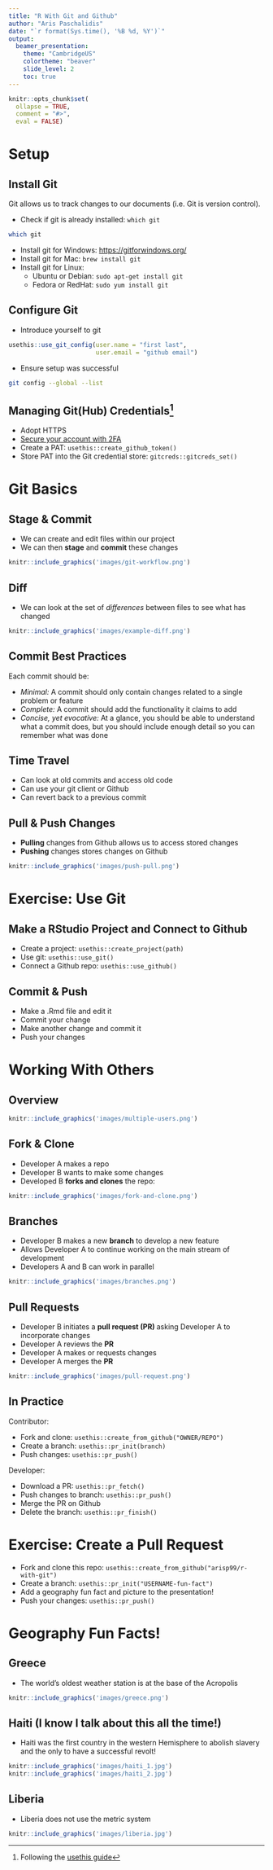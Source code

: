 ```yaml
---
title: "R With Git and Github"
author: "Aris Paschalidis"
date: "`r format(Sys.time(), '%B %d, %Y')`"
output: 
  beamer_presentation:
    theme: "CambridgeUS"
    colortheme: "beaver"
    slide_level: 2
    toc: true
---
```


```r
knitr::opts_chunk$set(
  ollapse = TRUE,
  comment = "#>",
  eval = FALSE)
```

# Setup

## Install Git

Git allows us to track changes to our documents (i.e. Git is version control).

-  Check if git is already installed: `which git`
```bash
which git 
```

- Install git for Windows: <https://gitforwindows.org/>
- Install git for Mac: `brew install git`
- Install git for Linux:
  + Ubuntu or Debian: `sudo apt-get install git`
  + Fedora or RedHat: `sudo yum install git`
  
## Configure Git

- Introduce yourself to git
```r
usethis::use_git_config(user.name = "first last",
                        user.email = "github email")
```

- Ensure setup was successful
```bash
git config --global --list 
```

## Managing Git(Hub) Credentials[^ref]

- Adopt HTTPS
- [Secure your account with 2FA](https://docs.github.com/en/github/authenticating-to-github/securing-your-account-with-two-factor-authentication-2fa)
- Create a PAT: `usethis::create_github_token()`
- Store PAT into the Git credential store: `gitcreds::gitcreds_set()`

[^ref]: Following the [usethis guide](https://usethis.r-lib.org/articles/articles/git-credentials.html)

# Git Basics

## Stage & Commit

- We can create and edit files within our project
- We can then **stage** and **commit** these changes

```r
knitr::include_graphics('images/git-workflow.png')
```

## Diff

- We can look at the set of *differences* between files to see what has changed

```r
knitr::include_graphics('images/example-diff.png')
```

## Commit Best Practices

Each commit should be:

- *Minimal:* A commit should only contain changes related to a single problem 
    or feature
- *Complete:* A commit should add the functionality it claims to add
- *Concise, yet evocative:* At a glance, you should be able to understand what 
    a commit does, but you should include enough detail so you can remember 
    what was done

## Time Travel

- Can look at old commits and access old code
- Can use your git client or Github
- Can revert back to a previous commit

## Pull & Push Changes

- **Pulling** changes from Github allows us to access stored changes
- **Pushing** changes stores changes on Github

```r
knitr::include_graphics('images/push-pull.png')
```

# Exercise: Use Git

## Make a RStudio Project and Connect to Github

- Create a project: `usethis::create_project(path)`
- Use git: `usethis::use_git()`
- Connect a Github repo: `usethis::use_github()`

## Commit & Push

- Make a .Rmd file and edit it
- Commit your change
- Make another change and commit it
- Push your changes

# Working With Others

## Overview 

```r
knitr::include_graphics('images/multiple-users.png')
```

## Fork & Clone

- Developer A makes a repo
- Developer B wants to make some changes
- Developed B **forks and clones** the repo: 

```r
knitr::include_graphics('images/fork-and-clone.png')
```

## Branches

- Developer B makes a new **branch** to develop a new feature
- Allows Developer A to continue working on the main stream of development
- Developers A and B can work in parallel

```r
knitr::include_graphics('images/branches.png')
```

## Pull Requests

- Developer B initiates a **pull request (PR) ** asking Developer A to 
  incorporate changes
- Developer A reviews the **PR**
- Developer A makes or requests changes
- Developer A merges the **PR**

```r
knitr::include_graphics('images/pull-request.png')
```

## In Practice
Contributor:

- Fork and clone: `usethis::create_from_github("OWNER/REPO")`
- Create a branch: `usethis::pr_init(branch)`
- Push changes: `usethis::pr_push()` 

Developer:

- Download a PR: `usethis::pr_fetch()`
- Push changes to branch: `usethis::pr_push()` 
- Merge the PR on Github
- Delete the branch: `usethis::pr_finish()`

# Exercise: Create a Pull Request

- Fork and clone this repo: `usethis::create_from_github("arisp99/r-with-git")`
- Create a branch: `usethis::pr_init("USERNAME-fun-fact")`
- Add a geography fun fact and picture to the presentation!
- Push your changes: `usethis::pr_push()`

# Geography Fun Facts!

## Greece

- The world's oldest weather station is at the base of the Acropolis

```r
knitr::include_graphics('images/greece.png')
```

## Haiti (I know I talk about this all the time!)

- Haiti was the first country in the western Hemisphere to abolish slavery and
the only to have a successful revolt!

```r
knitr::include_graphics('images/haiti_1.jpg')
knitr::include_graphics('images/haiti_2.jpg')
```

## Liberia

- Liberia does not use the metric system

```r
knitr::include_graphics('images/liberia.jpg')
```
